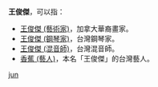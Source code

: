 '''王俊傑'''，可以指：
* [[王俊傑_(藝術家)|王俊傑 (藝術家)]]，加拿大華裔畫家。
* [[王俊傑_(鋼琴家)|王俊傑 (鋼琴家)]]，台灣鋼琴家。
* [[王俊傑_(混音師)|王俊傑 (混音師)]]，台灣混音師。
* [[香蕉_(藝人)|香蕉 (藝人)]]，本名「王俊傑」的台灣藝人。
{{disambig}}
[[Category:三字王姓人名消歧义|jun]]